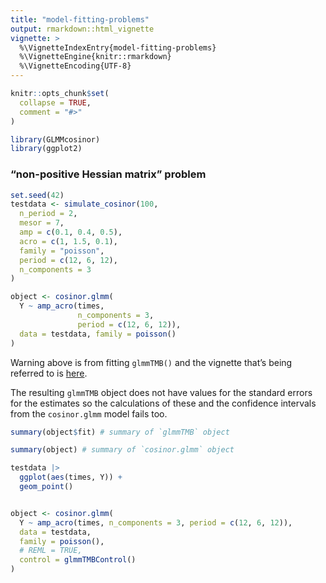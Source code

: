 ```yaml
---
title: "model-fitting-problems"
output: rmarkdown::html_vignette
vignette: >
  %\VignetteIndexEntry{model-fitting-problems}
  %\VignetteEngine{knitr::rmarkdown}
  %\VignetteEncoding{UTF-8}
---
```


```r
knitr::opts_chunk$set(
  collapse = TRUE,
  comment = "#>"
)
```

```r
library(GLMMcosinor)
library(ggplot2)
```

### "non-positive Hessian matrix" problem
```r
set.seed(42)
testdata <- simulate_cosinor(100,
  n_period = 2,
  mesor = 7,
  amp = c(0.1, 0.4, 0.5),
  acro = c(1, 1.5, 0.1),
  family = "poisson",
  period = c(12, 6, 12),
  n_components = 3
)

object <- cosinor.glmm(
  Y ~ amp_acro(times,
               n_components = 3,
               period = c(12, 6, 12)),
  data = testdata, family = poisson()
)
```

Warning above is from fitting `glmmTMB()` and the vignette that's being referred to is [here](https://cran.r-project.org/web/packages/glmmTMB/vignettes/troubleshooting.html).


The resulting `glmmTMB` object does not have values for the standard errors for the estimates so the calculations of these and the confidence intervals from the `cosinor.glmm` model fails too.
```r
summary(object$fit) # summary of `glmmTMB` object

summary(object) # summary of `cosinor.glmm` object
```

```r

testdata |> 
  ggplot(aes(times, Y)) +
  geom_point()


object <- cosinor.glmm(
  Y ~ amp_acro(times, n_components = 3, period = c(12, 6, 12)),
  data = testdata, 
  family = poisson(),
  # REML = TRUE,
  control = glmmTMBControl()
)
```

